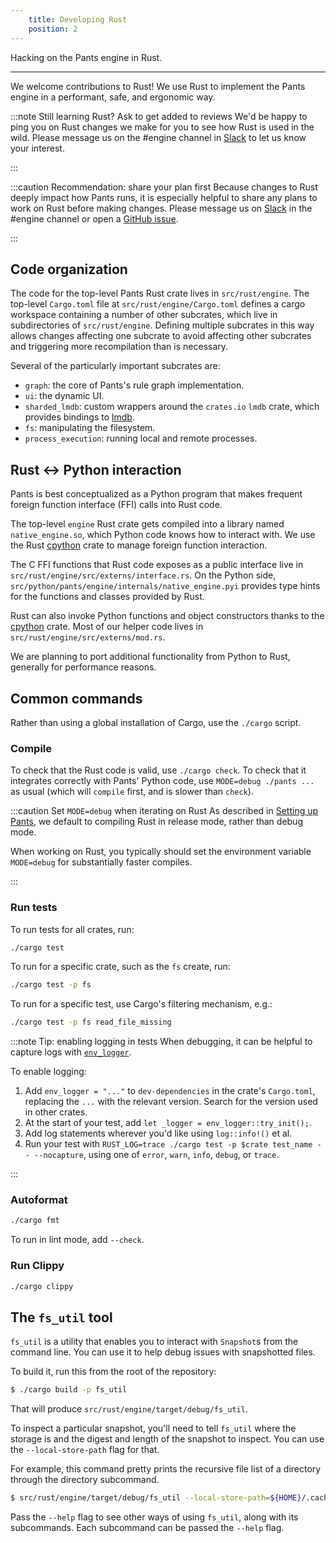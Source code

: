 ```yaml
---
    title: Developing Rust
    position: 2
---
```


Hacking on the Pants engine in Rust.

---

We welcome contributions to Rust! We use Rust to implement the Pants engine in a performant, safe, and ergonomic way.

:::note Still learning Rust? Ask to get added to reviews
We'd be happy to ping you on Rust changes we make for you to see how Rust is used in the wild. Please message us on the #engine channel in [Slack](/community/members) to let us know your interest.

:::

:::caution Recommendation: share your plan first
Because changes to Rust deeply impact how Pants runs, it is especially helpful to share any plans to work on Rust before making changes. Please message us on [Slack](/community/members) in the #engine channel or open a [GitHub issue](https://github.com/pantsbuild/pants/issues).

:::

## Code organization

The code for the top-level Pants Rust crate lives in `src/rust/engine`. The top-level `Cargo.toml` file at `src/rust/engine/Cargo.toml` defines a cargo workspace containing a number of other subcrates, which live in subdirectories of `src/rust/engine`. Defining multiple subcrates in this way allows changes affecting one subcrate to avoid affecting other subcrates and triggering more recompilation than is necessary.

Several of the particularly important subcrates are:

- `graph`: the core of Pants's rule graph implementation.
- `ui`: the dynamic UI.
- `sharded_lmdb`: custom wrappers around the `crates.io` `lmdb` crate, which provides bindings to [lmdb](https://en.wikipedia.org/wiki/Lightning_Memory-Mapped_Database).
- `fs`: manipulating the filesystem.
- `process_execution`: running local and remote processes.

## Rust \<-\> Python interaction

Pants is best conceptualized as a Python program that makes frequent foreign function interface (FFI) calls into Rust code.

The top-level `engine` Rust crate gets compiled into a library named `native_engine.so`, which Python code knows how to interact with. We use the Rust [cpython](https://crates.io/crates/cpython) crate to manage foreign function interaction.

The C FFI functions that Rust code exposes as a public interface live in `src/rust/engine/src/externs/interface.rs`. On the Python side, `src/python/pants/engine/internals/native_engine.pyi` provides type hints for the functions and classes provided by Rust.

Rust can also invoke Python functions and object constructors thanks to the [cpython](https://crates.io/crates/cpython) crate. Most of our helper code lives in `src/rust/engine/src/externs/mod.rs`.

We are planning to port additional functionality from Python to Rust, generally for performance reasons.

## Common commands

Rather than using a global installation of Cargo, use the `./cargo` script.

### Compile

To check that the Rust code is valid, use `./cargo check`. To check that it integrates correctly with Pants' Python code, use `MODE=debug ./pants ...` as usual (which will `compile` first, and is slower than `check`).

:::caution Set `MODE=debug` when iterating on Rust
As described in [Setting up Pants](./setting-up-pants.mdx), we default to compiling Rust in release mode, rather than debug mode.

When working on Rust, you typically should set the environment variable `MODE=debug` for substantially faster compiles.

:::

### Run tests

To run tests for all crates, run:

```bash
./cargo test
```

To run for a specific crate, such as the `fs` create, run:

```bash
./cargo test -p fs
```

To run for a specific test, use Cargo's filtering mechanism, e.g.:

```bash
./cargo test -p fs read_file_missing
```

:::note Tip: enabling logging in tests
When debugging, it can be helpful to capture logs with [`env_logger`](https://docs.rs/env_logger/0.6.1/env_logger/).

To enable logging:

1. Add `env_logger = "..."` to `dev-dependencies` in the crate's `Cargo.toml`, replacing the `...` with the relevant version. Search for the version used in other crates.
2. At the start of your test, add `let _logger = env_logger::try_init();`.
3. Add log statements wherever you'd like using `log::info!()` et al.
4. Run your test with `RUST_LOG=trace ./cargo test -p $crate test_name -- --nocapture`, using one of `error`, `warn`, `info`, `debug`, or `trace`.

:::

### Autoformat

```bash
./cargo fmt
```

To run in lint mode, add `--check`.

### Run Clippy

```bash
./cargo clippy
```

## The `fs_util` tool

`fs_util` is a utility that enables you to interact with `Snapshot`s from the command line. You can use it to help debug issues with snapshotted files.

To build it, run this from the root of the repository:

```bash
$ ./cargo build -p fs_util
```

That will produce `src/rust/engine/target/debug/fs_util`.

To inspect a particular snapshot, you'll need to tell `fs_util` where the storage is and the digest and length of the snapshot to inspect. You can use the `--local-store-path` flag for that.

For example, this command pretty prints the recursive file list of a directory through the directory subcommand.

```bash
$ src/rust/engine/target/debug/fs_util --local-store-path=${HOME}/.cache/pants/lmdb_store directory cat-proto --output-format=recursive-file-list <digesh> <len>
```

Pass the `--help` flag to see other ways of using `fs_util`, along with its subcommands. Each subcommand can be passed the `--help` flag.
